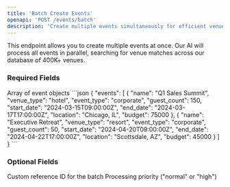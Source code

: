 ```yaml
---
title: 'Batch Create Events'
openapi: 'POST /events/batch'
description: 'Create multiple events simultaneously for efficient venue sourcing'
---
```


This endpoint allows you to create multiple events at once. Our AI will process all events in parallel, searching for venue matches across our database of 400K+ venues.

### Required Fields

<ParamField body="events" type="array" required>
  Array of event objects
  ```json
  {
    "events": [
      {
        "name": "Q1 Sales Summit",
        "venue_type": "hotel",
        "event_type": "corporate",
        "guest_count": 150,
        "start_date": "2024-03-15T09:00:00Z",
        "end_date": "2024-03-17T17:00:00Z",
        "location": "Chicago, IL",
        "budget": 75000
      },
      {
        "name": "Executive Retreat",
        "venue_type": "resort",
        "event_type": "corporate",
        "guest_count": 50,
        "start_date": "2024-04-20T09:00:00Z",
        "end_date": "2024-04-22T17:00:00Z",
        "location": "Scottsdale, AZ",
        "budget": 45000
      }
    ]
  }
  ```
</ParamField>

### Optional Fields

<ParamField body="batch_reference" type="string">
  Custom reference ID for the batch
</ParamField>

<ParamField body="priority" type="string">
  Processing priority ("normal" or "high")
</ParamField> 